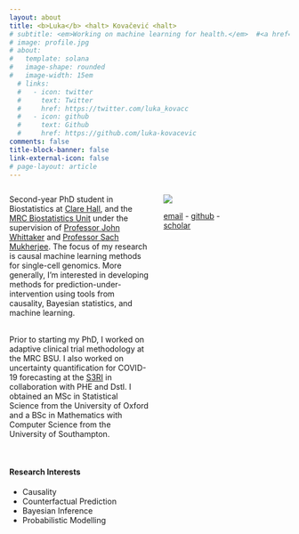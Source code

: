 ```yaml
---
layout: about
title: <b>Luka</b> <halt> Kovačević <halt>
# subtitle: <em>Working on machine learning for health.</em>  #<a href='#'>Affiliations</a>. Address. Contacts. Moto. Etc.
# image: profile.jpg
# about:
#   template: solana
#   image-shape: rounded
#   image-width: 15em
  # links:
  #   - icon: twitter
  #     text: Twitter
  #     href: https://twitter.com/luka_kovacc
  #   - icon: github
  #     text: Github
  #     href: https://github.com/luka-kovacevic
comments: false
title-block-banner: false
link-external-icon: false
# page-layout: article
---
```


<style>
.column {
    width: 10%; /* Adjust the width as needed */
    float: left;
    margin-right: 5%; /* Adjust the spacing between columns */
}
</style>

::: {layout-ncol=2}

::: {.column width=50%}

<!-- previously file is called 'about.qmd' -->

Second-year PhD student in Biostatistics at [Clare Hall](https://www.clarehall.cam.ac.uk), and the [MRC Biostatistics Unit](https://www.mrc-bsu.cam.ac.uk) under the supervision of [Professor John Whittaker](https://www.c2d3.cam.ac.uk/directory/29341/professor-john-whittaker) and [Professor Sach Mukherjee](https://www.dzne.de/en/research/research-areas/population-health-sciences/forschungsgruppen/mukherjee/curriculum-vitae/). The focus of my research is causal machine learning methods for single-cell genomics. More generally, I'm interested in developing methods for prediction-under-intervention using tools from causality, Bayesian statistics, and machine learning. 

<br> Prior to starting my PhD, I worked on adaptive clinical trial methodology at the MRC BSU. I also worked on uncertainty quantification for COVID-19 forecasting at the [S3RI](https://www.southampton.ac.uk/research/institutes-centres/statistical-sciences-research-institute-s3ri) in collaboration with PHE and Dstl. I obtained an MSc in Statistical Science from the University of Oxford and a BSc in Mathematics with Computer Science from the University of Southampton.

<br>

#### Research Interests 
+ Causality
+ Counterfactual Prediction 
+ Bayesian Inference
+ Probabilistic Modelling
<!-- + Offline Policy Learning -->

:::

::: {.column width=30%}

![](profile.jpg)

<!-- [PhD Student]{.blockquote} -->

<!-- [MRC Biostatistics Unit]{.blockquote} -->

<!-- [University of Cambridge]{.blockquote} -->

[email](mailto:luka-kovacevic@mrc-bsu.cam.ac.uk){.blockquote} - [github](https://github.com/luka-kovacevic){.blockquote} - [scholar](https://scholar.google.com/citations?user=JrrCIW4AAAAJ&hl=en&oi=ao){.blockquote}


:::

:::


